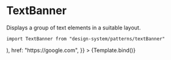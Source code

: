 

<Meta title="Patterns/TextBanner" component={TextBanner} />

# TextBanner

Displays a group of text elements in a suitable layout.

`import TextBanner from "design-system/patterns/textBanner"`

<Canvas>
  <Story
    name="Overview"
    args={{
      layout: "left",
      heading: "Pomóż nam pomagać",
      subtitle: "FUNDACJA STERCZĄCE USZY",
      description:
        "Nasi podopieczni czekają na Twoją pomoc. Nowy dom, wsparcie finansowe, spacery, pełna miska, opieka lekarza to tylko niektóre formy wsparcia. Jeżeli chcesz czynić dobro sprawdz, co możesz zrobić.",
      button: (
        <Button
          text="Button"
          variant="text"
          color="primary"
          iconStart="arrowDown"
        />
      ),
      href: "https://google.com",
    }}
  >
    {Template.bind()}
  </Story>
</Canvas>

<ArgsTable />

